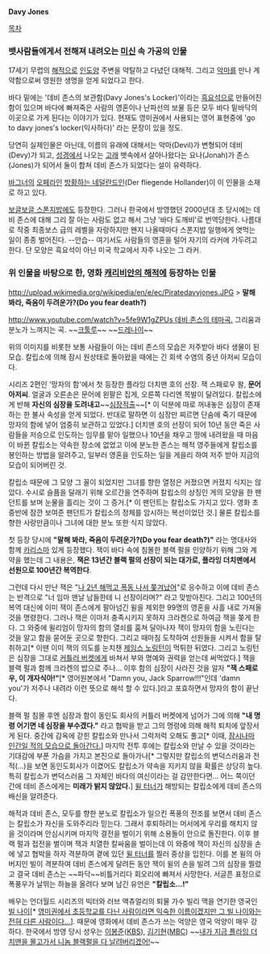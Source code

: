 '''Davy Jones'''

[[목차]]

=== 뱃사람들에게서 전해져 내려오는 [[미신]] 속 가공의 인물 ===
17세기 무렵의 [[해적]]으로 [[인도양]] 주변을 약탈하고 다녔던 대해적. 그리고 [[악마]]를 만나 계약함으로써 영원한 생명을 얻게 되었다고 한다.

바다 밑에는 '데비 존스의 보관함(Davy Jones's Locker)'이라는 [[흑요석]]으로 만들어진 함이 있으며 바다에 빠져죽은 사람의 영혼이나 난파선의 보물 등은 모두 바다 밑바닥의 이곳으로 가게 된다는 이야기가 있다. 현재도 영미권에서 사용되는 영어 표현중에 'go to davy jones's locker(익사하다)' 라는 문장이 있을 정도.

당연히 실제인물은 아닌데, 이름의 유래에 대해서는 악마(Devil)가 변형되어 데비(Devy)가 되고, [[성경]]에서 나오는 [[고래]] 뱃속에서 살아나왔다는 요나(Jonah)가 존스(Jones)가 되어서 둘이 합쳐 데비 존스가 되었다는 설이 유력하다.

[[바그너]]의 [[오페라]]인 [[방황하는 네덜란드인]](Der fliegende Hollander)이 이 인물을 소재로 하고 있다.

[[보글보글 스폰지밥]]에도 등장한다. 그러나 한국에서 방영했던 2000년대 초 당시에는 데비 존스에 대해 그리 잘 아는 사람도 없고 해서 그냥 '바다 도깨비'로 번역당한다. 나름대로 작중 최종보스 급의 레벨을 자랑하지만 왠지 나올때마다 스폰지밥 일행에게 엿먹는 일이 종종 벌어진다. --안습-- 여기서도 사람들의 영혼을 털어 자기의 라커에 가두려고 한다. 단 모양은 흑요석이 아닌  미국 학교에서 자주 나오는 그 라커.

=== 위 인물을 바탕으로 한, 영화 [[캐리비안의 해적]]에 등장하는 인물 ===
http://upload.wikimedia.org/wikipedia/en/e/ec/Piratedavyjones.JPG
> '''말해 봐라, 죽음이 두려운가?(Do you fear death?)'''

[[http://www.youtube.com/watch?v=5fe9W1gZPUs 데비 존스의 테마곡.]] 그리움과 분노가 느껴지는 곡.
~~[[크툴루]]~~ ~~[[드레나이]]~~

위의 이미지를 비롯한 보통 사람들이 아는 데비 존스의 모습은 저주받아 바다 생물이 된 모습. 칼립소에 의해 잠시 원상태로 돌아왔을 때에는 긴 회색 수염의 중년 아저씨 모습이다. 

시리즈 2편인 '망자의 함'에서 첫 등장한 플라잉 더치맨 호의 선장. 잭 스패로우 왈, '''문어 아저씨'''. 얼굴과 오른손은 문어에 왼팔은 집게, 오른쪽 다리엔 목발이 달려있다. 칼립소에게 반해 '''자신의 심장을 도려내고'''~~[[심장적출]]~~[* 이 덕분에 따로 꺼내놓은 심장이 존재하는 한 불사 속성을 얻게 되었다. 반대로 말하면 이 심장만 찌르면 단숨에 죽기 때문에 망자의 함에 넣어 엄중히 보관하고 있었다.] 더치맨 호의 선장이 되어 10년 동안 죽은 사람들을 저승으로 인도하는 임무를 맡아 일했으나 10년을 채우고 땅에 내려왔을 때 마음이 바뀐 칼립소는 약속한 장소에 없었고 이에 분노한 존스는 해적 영주들에게 칼립소를 봉인하는 방법을 알려주고, 일부러 영혼을 인도하는 일을 게을리 하여 저주 받아 지금의 모습이 되어버린 것. 

칼립소 때문에 그 모양 그 꼴이 되었지만 그녀를 향한 열정은 커졌으면 커졌지 식지는 않았다. 수시로 슬픔을 달래기 위해 오르간을 연주하며 칼립소의 상징인 게의 모양을 한 팬던트를 보며 눈물을 흘리는 것이 그 증거.[* 이 팬던트는 칼립소도 가지고 있다. 영화 초중반에 잠깐 보여준 팬던트가 칼립소의 정체를 암시하는 복선이었던 것.] 물론 칼립소를 향한 사랑만큼이나 그녀에 대한 분노 또한 식지 않았다.

첫 등장 당시에 '''"말해 봐라, 죽음이 두려운가?(Do you fear death?)"''' 라는 명대사와 함께 [[카리스마]] 있게 등장했다. 잭이 바다 속에 침몰한 블랙 펄을 인양하기 위해 그와 계약을 했는데 그 내용은, '''잭은 13년간 블랙 펄의 선장이 되는 대가로, 플라잉 더치맨에서 선원으로 100년간 복역한다'''.

그런데 다시 만난 잭은 "[[헥터 바르보사|나 2년 해먹고 폭동 나서 쫒겨났어]]"로 응수하고 이에 데비 존스는 반격으로 "너 임마 맨날 남들한테 니 선장이라며?" 라고 맞받아친다. 그리고 100년의 복역 대신에 이미 잭이 존스에게 팔아넘긴 윌을 제외한 99명의 영혼을 사흘 내로 가져올 것을 명령한다. 그러나 잭은 이마저 충족시키지 못하자 크라켄으로 하여금 잭을 쫒게 한다. 그 와중에 윌리엄이 망자의 함의 열쇠를 훔쳐 달아나자 잭이 망자의 함을 노린다는 것을 알고 함을 묻어둔 곳으로 향한다. 그리고 때마침 도착하여 선원들을 시켜서 함을 탈취하고[* 이땐 이미 잭의 의도를 눈치챈 [[제임스 노링턴]]이 먹튀한 뒤였다. 그리고 노링턴은 심장을 그대로 [[커틀러 버켓]]에게 바쳐서 부와 명예와 권력을 얻는데 써먹었다.] 잭을 블랙 펄과 함께 크라켄의 밥으로 주나… 이후 함의 심장이 사라진 것을 알자 '''"잭 스패로우, 이 개자식아!"'''[* 영어원본에서 "Damn you, Jack Sparrow!!!"인데 'damn you'가 저주나 내려라 이런 뜻으로 해석 할 수 있다.]라고 포효하면서 망자의 함이 끝난다.

블랙 펄 침몰 후엔 심장과 함이 동인도 회사의 커틀러 버켓에게 넘어가 그에 의해 '''"내 명령 어기면 네 심장을 부수겠다."''' 라고 협박을 받고 그의 명령에 의해 해적 퇴치에 앞장서게 된다. 중간에 감옥에 갇힌 칼립소와 만나서 그럭저럭 오해도 풀고[* 이때, [http://img2.wikia.nocookie.net/__cb20071211054648/pirates/images/4/48/'At_World's_End'_-_Davy_Jones.jpg 잠시나마 인간일 적의 모습으로 돌아간다.]] 마지막 전투 후에는 칼립소와 만날 수 있을 것이라는 기대감에 부푼 가슴을 가지고 본진으로 돌아가나[* 그렇지만 칼립소의 변덕스러움과 전적(…)을 보면 동인도회사가 이겼어도 칼립소가 약속을 지키지 않을 확률은 상당히 높다. 특히 칼립소가 변덕스러움 그 자체인 바다의 여신이라는 걸 감안한다면… 어느 쪽이던 간에 데비 존스에게는 '''미래가 밝지 않았다.'''] [[윌 터너]]가 해방되는 칼립소에게 데비 존스의 배신을 알려준다.

해적과 데비 존스, 모두를 향한 분노로 칼립소가 일으킨 폭풍의 전조를 보면서 데비 존스는 칼립소가 자신을 도와주리라 믿는다. 그래서 후퇴하려는 머서에게 우리를 해치지 않을 것이라며 안심시키며 마지막 결전을 벌이기 위해 소용돌이 안으로 돌진한다. 이후 블랙 펄과 접전을 벌이며 잭과 치열한 칼싸움을 벌이는데 이 와중에 잭이 자신의 심장을 손에 넣고 협박을 하자 격분하여 곁에 있던 [[윌 터너]]를 찔러 중상을 입힌다. 이를 본 윌의 아버지인 빌이 격분하여 데비 존스에게 달려든 동안 잭이 윌의 손을 빌려 그의 심장을 찔렀고 결국 데비 존스는 ~~파닥~~비틀거리다 회오리에 빠져서 사망한다. 서글픈 표정으로 폭풍우가 날뛰는 하늘을 올려다 보며 남긴 유언은 '''"칼립소…!"'''

배우는 언더월드 시리즈의 빅터와 러브 액츄얼리의 퇴물 가수 빌리 맥을 연기한 영국인 [[빌 나이]][* [[빌 아저씨의 과학 이야기|영미권에서 초등학교를 다닌 사람이라면 익숙한 이름이겠지만 그 빌 나이와는 전혀 다른 사람이다...]]]. 때문에 영화에서 데비 존스가 쓰는 억양은 영국 억양이 매우 강하다. 한국에서 방영 당시 성우는 [[이봉준]]([[한국방송공사|KBS]]), [[김기현]]([[문화방송|MBC]]) ~~[[장포스|내가 지금 플라잉 더치맨을 몰고가서 니놈 블랙펄을 다 날려버리겠어!]]~~
